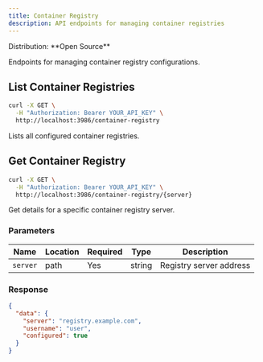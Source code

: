 ```yaml
---
title: Container Registry
description: API endpoints for managing container registries
---
```



<Label>
  Distribution: **Open Source**
</Label>

Endpoints for managing container registry configurations.

## List Container Registries

```bash
curl -X GET \
  -H "Authorization: Bearer YOUR_API_KEY" \
  http://localhost:3986/container-registry
```

Lists all configured container registries.

## Get Container Registry

```bash
curl -X GET \
  -H "Authorization: Bearer YOUR_API_KEY" \
  http://localhost:3986/container-registry/{server}
```

Get details for a specific container registry server.

### Parameters

| Name | Location | Required | Type | Description |
|------|----------|----------|------|-------------|
| `server` | path | Yes | string | Registry server address |

### Response

```json
{
  "data": {
    "server": "registry.example.com",
    "username": "user",
    "configured": true
  }
}
```
